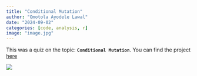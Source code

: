 ```yaml
---
title: "Conditional Mutation"
author: "Omotola Ayodele Lawal"
date: "2024-09-02"
categories: [code, analysis, r]
image: "image.jpg"
---
```


This was a quiz on the topic: **`Conditional Mutation`**. You can find the project [here](https://lawaloa.github.io/Conditional_Mutation/){target="_blank"}

![](image.jpg)
